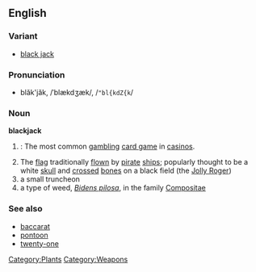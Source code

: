 ==English==
===Variant===
*[[black jack]]
===Pronunciation===
*blăk'jăk, /ˈblækdʒæk/, /<tt>"bl{kdZ{k</tt>/

===Noun===
'''blackjack'''
{{wikipedia}}
#{{cattag|Card games}}: The most common [[gambling]] [[card game]] in [[casino]]s.
#The [[flag]] traditionally [[flown]] by [[pirate]] [[ship]]s; popularly thought to be a white [[skull]] and [[crossed]] [[bone]]s on a black field (the [[Jolly Roger]])
#a small truncheon
#a type of weed, ''[[Bidens pilosa]]'', in the family [[Compositae]]
===See also===
*[[baccarat]]
*[[pontoon]]
*[[twenty-one]]

[[Category:Plants]]
[[Category:Weapons]]
